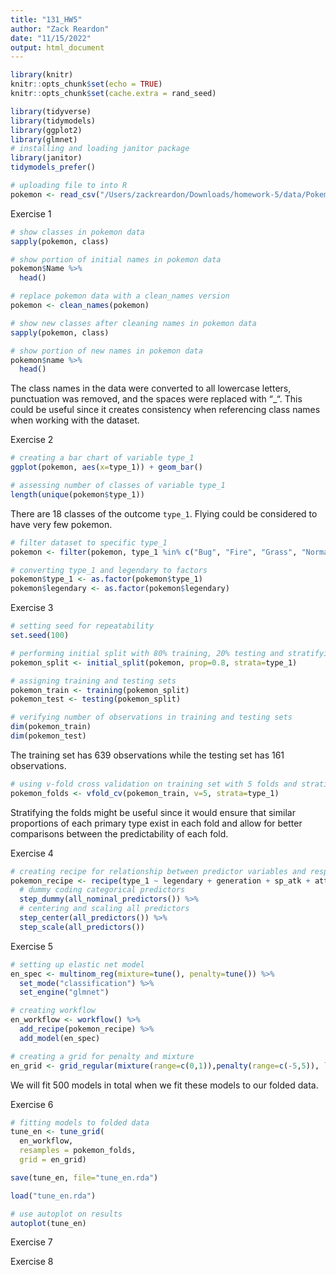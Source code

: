 ```yaml
---
title: "131_HW5"
author: "Zack Reardon"
date: "11/15/2022"
output: html_document
---
```


```r
library(knitr)
knitr::opts_chunk$set(echo = TRUE)
knitr::opts_chunk$set(cache.extra = rand_seed)
```

```r
library(tidyverse)
library(tidymodels)
library(ggplot2)
library(glmnet)
# installing and loading janitor package
library(janitor)
tidymodels_prefer()

# uploading file to into R
pokemon <- read_csv("/Users/zackreardon/Downloads/homework-5/data/Pokemon.csv")
```

Exercise 1

```r
# show classes in pokemon data
sapply(pokemon, class)

# show portion of initial names in pokemon data
pokemon$Name %>%
  head()

# replace pokemon data with a clean_names version
pokemon <- clean_names(pokemon)

# show new classes after cleaning names in pokemon data
sapply(pokemon, class)

# show portion of new names in pokemon data
pokemon$name %>%
  head()
```
The class names in the data were converted to all lowercase letters, punctuation was removed, and the spaces were replaced with "_". This could be useful since it creates consistency when referencing class names when working with the dataset.

Exercise 2

```r
# creating a bar chart of variable type_1
ggplot(pokemon, aes(x=type_1)) + geom_bar()

# assessing number of classes of variable type_1
length(unique(pokemon$type_1))
```
There are 18 classes of the outcome `type_1`. Flying could be considered to have very few pokemon.

```r
# filter dataset to specific type_1
pokemon <- filter(pokemon, type_1 %in% c("Bug", "Fire", "Grass", "Normal", "Water", "Psychic"))

# converting type_1 and legendary to factors
pokemon$type_1 <- as.factor(pokemon$type_1)
pokemon$legendary <- as.factor(pokemon$legendary)
```

Exercise 3

```r
# setting seed for repeatability
set.seed(100)

# performing initial split with 80% training, 20% testing and stratifying on type_1
pokemon_split <- initial_split(pokemon, prop=0.8, strata=type_1)

# assigning training and testing sets
pokemon_train <- training(pokemon_split)
pokemon_test <- testing(pokemon_split)

# verifying number of observations in training and testing sets
dim(pokemon_train)
dim(pokemon_test)
```
The training set has 639 observations while the testing set has 161 observations.

```r
# using v-fold cross validation on training set with 5 folds and stratifying on type_1
pokemon_folds <- vfold_cv(pokemon_train, v=5, strata=type_1)
```
Stratifying the folds might be useful since it would ensure that similar proportions of each primary type exist in each fold and allow for better comparisons between the predictability of each fold.

Exercise 4

```r
# creating recipe for relationship between predictor variables and response
pokemon_recipe <- recipe(type_1 ~ legendary + generation + sp_atk + attack + speed + defense + hp + sp_def, data=pokemon_train) %>%
  # dummy coding categorical predictors
  step_dummy(all_nominal_predictors()) %>%
  # centering and scaling all predictors
  step_center(all_predictors()) %>%
  step_scale(all_predictors())
```

Exercise 5

```r
# setting up elastic net model
en_spec <- multinom_reg(mixture=tune(), penalty=tune()) %>%
  set_mode("classification") %>%
  set_engine("glmnet")

# creating workflow
en_workflow <- workflow() %>%
  add_recipe(pokemon_recipe) %>%
  add_model(en_spec)

# creating a grid for penalty and mixture
en_grid <- grid_regular(mixture(range=c(0,1)),penalty(range=c(-5,5)), levels=10)
```
We will fit 500 models in total when we fit these models to our folded data.

Exercise 6

```r
# fitting models to folded data
tune_en <- tune_grid(
  en_workflow,
  resamples = pokemon_folds, 
  grid = en_grid)

save(tune_en, file="tune_en.rda")
```

```r
load("tune_en.rda")

# use autoplot on results
autoplot(tune_en)
```


Exercise 7

Exercise 8
